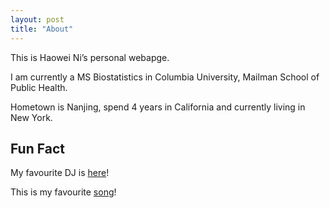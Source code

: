 ```yaml
---
layout: post
title: "About"
---
```



This is Haowei Ni's personal webapge. 

I am currently a MS Biostatistics in Columbia University, Mailman School of Public Health. 

Hometown is Nanjing, spend 4 years in California and currently living in New York. 

## Fun Fact   
My favourite DJ is [here](https://martingarrix.com/)!

This is my favourite [song](https://www.youtube.com/watch?v=o7iL2KzDh38)!
